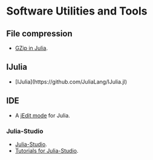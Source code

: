 = Software Utilities and Tools = 

== File compression ==
* [https://github.com/jvns/gzip.jl GZip in Julia].


== IJulia ==
* [IJulia](https://github.com/JuliaLang/IJulia.jl)


== IDE ==
* A [https://github.com/tuckerkevin/jedit-julia jEdit mode] for Julia.

=== Julia-Studio ===
* [http://forio.com/products/julia-studio/ Julia-Studio].
* [https://github.com/forio/julia-tutorials Tutorials for Julia-Studio].


